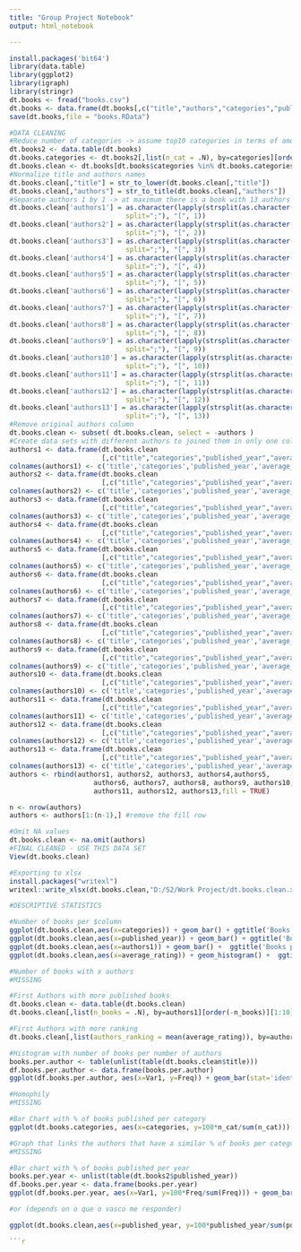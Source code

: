 ```yaml
---
title: "Group Project Notebook"
output: html_notebook

---
```


```r
install.packages('bit64')
library(data.table)
library(ggplot2)
library(igraph)
library(stringr)
dt.books <- fread("books.csv")
dt.books <- data.frame(dt.books[,c("title","authors","categories","published_year","average_rating")])
save(dt.books,file = "books.RData")
```

```r
#DATA CLEANING
#Reduce number of categories -> assume top10 categories in terms of amount of books published
dt.books2 <- data.table(dt.books)
dt.books.categories <- dt.books2[,list(n_cat = .N), by=categories][order(-n_cat)][1:10]
dt.books.clean <- dt.books[dt.books$categories %in% dt.books.categories[,categories],]
#Normalize title and authors names
dt.books.clean[,"title"] = str_to_lower(dt.books.clean[,"title"])
dt.books.clean[,"authors"] = str_to_title(dt.books.clean[,"authors"])
#Separate authors 1 by 1 -> at maximum there is a book with 13 authors
dt.books.clean['authors1'] = as.character(lapply(strsplit(as.character(dt.books.clean[,"authors"]), 
                             split=";"), "[", 1))
dt.books.clean['authors2'] = as.character(lapply(strsplit(as.character(dt.books.clean[,"authors"]), 
                             split=";"), "[", 2))
dt.books.clean['authors3'] = as.character(lapply(strsplit(as.character(dt.books.clean[,"authors"]), 
                             split=";"), "[", 3))
dt.books.clean['authors4'] = as.character(lapply(strsplit(as.character(dt.books.clean[,"authors"]), 
                             split=";"), "[", 4))
dt.books.clean['authors5'] = as.character(lapply(strsplit(as.character(dt.books.clean[,"authors"]), 
                             split=";"), "[", 5))
dt.books.clean['authors6'] = as.character(lapply(strsplit(as.character(dt.books.clean[,"authors"]), 
                             split=";"), "[", 6))
dt.books.clean['authors7'] = as.character(lapply(strsplit(as.character(dt.books.clean[,"authors"]), 
                             split=";"), "[", 7))
dt.books.clean['authors8'] = as.character(lapply(strsplit(as.character(dt.books.clean[,"authors"]), 
                             split=";"), "[", 8))
dt.books.clean['authors9'] = as.character(lapply(strsplit(as.character(dt.books.clean[,"authors"]), 
                             split=";"), "[", 9))
dt.books.clean['authors10'] = as.character(lapply(strsplit(as.character(dt.books.clean[,"authors"]), 
                             split=";"), "[", 10))
dt.books.clean['authors11'] = as.character(lapply(strsplit(as.character(dt.books.clean[,"authors"]), 
                             split=";"), "[", 11))
dt.books.clean['authors12'] = as.character(lapply(strsplit(as.character(dt.books.clean[,"authors"]), 
                             split=";"), "[", 12))
dt.books.clean['authors13'] = as.character(lapply(strsplit(as.character(dt.books.clean[,"authors"]), 
                             split=";"), "[", 13))
#Remove original authors column
dt.books.clean <- subset( dt.books.clean, select = -authors )
#Create data sets with different authors to joined them in only one column
authors1 <- data.frame(dt.books.clean
                       [,c("title","categories","published_year","average_rating","authors1")])
colnames(authors1) <- c('title','categories','published_year','average_rating','authors')
authors2 <- data.frame(dt.books.clean
                       [,c("title","categories","published_year","average_rating","authors2")])
colnames(authors2) <- c('title','categories','published_year','average_rating','authors')
authors3 <- data.frame(dt.books.clean
                       [,c("title","categories","published_year","average_rating","authors3")])
colnames(authors3) <- c('title','categories','published_year','average_rating','authors')
authors4 <- data.frame(dt.books.clean
                       [,c("title","categories","published_year","average_rating","authors4")])
colnames(authors4) <- c('title','categories','published_year','average_rating','authors')
authors5 <- data.frame(dt.books.clean
                       [,c("title","categories","published_year","average_rating","authors5")])
colnames(authors5) <- c('title','categories','published_year','average_rating','authors')
authors6 <- data.frame(dt.books.clean
                       [,c("title","categories","published_year","average_rating","authors6")])
colnames(authors6) <- c('title','categories','published_year','average_rating','authors')
authors7 <- data.frame(dt.books.clean
                       [,c("title","categories","published_year","average_rating","authors7")])
colnames(authors7) <- c('title','categories','published_year','average_rating','authors')
authors8 <- data.frame(dt.books.clean
                       [,c("title","categories","published_year","average_rating","authors8")])
colnames(authors8) <- c('title','categories','published_year','average_rating','authors')
authors9 <- data.frame(dt.books.clean
                       [,c("title","categories","published_year","average_rating","authors9")])
colnames(authors9) <- c('title','categories','published_year','average_rating','authors')
authors10 <- data.frame(dt.books.clean
                       [,c("title","categories","published_year","average_rating","authors10")])
colnames(authors10) <- c('title','categories','published_year','average_rating','authors')
authors11 <- data.frame(dt.books.clean
                       [,c("title","categories","published_year","average_rating","authors11")])
colnames(authors11) <- c('title','categories','published_year','average_rating','authors')
authors12 <- data.frame(dt.books.clean
                       [,c("title","categories","published_year","average_rating","authors12")])
colnames(authors12) <- c('title','categories','published_year','average_rating','authors')
authors13 <- data.frame(dt.books.clean
                       [,c("title","categories","published_year","average_rating","authors13")])
colnames(authors13) <- c('title','categories','published_year','average_rating','authors')
authors <- rbind(authors1, authors2, authors3, authors4,authors5,
                     authors6, authors7, authors8, authors9, authors10,
                     authors11, authors12, authors13,fill = TRUE)

n <- nrow(authors)
authors <- authors[1:(n-1),] #remove the fill row

#Omit NA values
dt.books.clean <- na.omit(authors)
#FINAL CLEANED - USE THIS DATA SET
View(dt.books.clean)

#Exporting to xlsx
install.packages("writexl")
writexl::write_xlsx(dt.books.clean,"D:/S2/Work Project/dt.books.clean.xlsx")

```

```r
#DESCRIPTIVE STATISTICS

#Number of books per $column
ggplot(dt.books.clean,aes(x=categories)) + geom_bar() + ggtitle('Books per Category')
ggplot(dt.books.clean,aes(x=published_year)) + geom_bar() + ggtitle('Books Published per Year')
ggplot(dt.books.clean,aes(x=authors1)) + geom_bar() +  ggtitle('Books per First Author')
ggplot(dt.books.clean,aes(x=average_rating)) + geom_histogram() +  ggtitle('Books per Ranking')

#Number of books with x authors
#MISSING

#First Authors with more published books
dt.books.clean <- data.table(dt.books.clean)
dt.books.clean[,list(n_books = .N), by=authors1][order(-n_books)][1:10]

#First Authors with more ranking
dt.books.clean[,list(authors_ranking = mean(average_rating)), by=authors1][order(-authors_ranking)][1:10]

#Histogram with number of books per number of authors
books.per.author <- table(unlist(table(dt.books.clean$title)))
df.books.per.author <- data.frame(books.per.author)
ggplot(df.books.per.author, aes(x=Var1, y=Freq)) + geom_bar(stat='identity') + ggtitle('Number of Books per Number of Authors') + xlab('Number of Authors') + ylab('Number of Books')

#Homophily
#MISSING

#Bar Chart with % of books published per category
ggplot(dt.books.categories, aes(x=categories, y=100*n_cat/sum(n_cat))) + geom_bar(stat='identity') + ggtitle('% of Books per Category') + xlab('Categories') + ylab('% of Total Books')

#Graph that links the authors that have a similar % of books per category published with them
#MISSING

#Bar chart with % of books published per year
books.per.year <- unlist(table(dt.books2$published_year))
df.books.per.year <- data.frame(books.per.year)
ggplot(df.books.per.year, aes(x=Var1, y=100*Freq/sum(Freq))) + geom_bar(stat='identity') + ggtitle('% of Books per Year') + xlab('Year') + ylab('% of Total Books')

#or (depends on o que o vasco me responder)

ggplot(dt.books.clean,aes(x=published_year, y=100*published_year/sum(published_year))) + geom_bar(stat='identity') + ggtitle('% of Books per Year')

```r
```

```r
```

```r
```

```r
```

```r
```

```r
```

```r
```

```r
```

```r
```

```r
```
